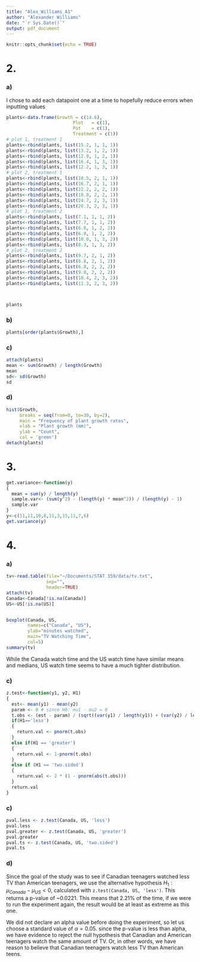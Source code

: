 ```yaml
---
title: "Alex_Williams_A1"
author: "Alexander Williams"
date: "`r Sys.Date()`"
output: pdf_document
---
```


```r
knitr::opts_chunk$set(echo = TRUE)
```

# 2.
### a)
I chose to add each datapoint one at a time to hopefully reduce errors when 
inputting values
```r

plants<-data.frame(Growth = c(14.6),
                         Plot   = c(1),
                         Pot    = c(1),
                         Treatment = c(1))
# plot 1, treatment 1
plants<-rbind(plants, list(15.2, 1, 1, 1))
plants<-rbind(plants, list(13.2, 1, 2, 1))
plants<-rbind(plants, list(12.9, 1, 2, 1))
plants<-rbind(plants, list(16.4, 1, 3, 1))
plants<-rbind(plants, list(12.2, 1, 3, 1))
# plot 2, treatment 1
plants<-rbind(plants, list(18.5, 2, 1, 1))
plants<-rbind(plants, list(16.7, 2, 1, 1))
plants<-rbind(plants, list(22.2, 2, 2, 1))
plants<-rbind(plants, list(18.8, 2, 2, 1))
plants<-rbind(plants, list(24.7, 2, 3, 1))
plants<-rbind(plants, list(20.3, 2, 3, 1))
# plot 1, treatment 2
plants<-rbind(plants, list(7.1, 1, 1, 2))
plants<-rbind(plants, list(7.7, 1, 1, 2))
plants<-rbind(plants, list(6.8, 1, 2, 2))
plants<-rbind(plants, list(6.0, 1, 2, 2))
plants<-rbind(plants, list(10.0, 1, 3, 2))
plants<-rbind(plants, list(8.3, 1, 3, 2))
# plot 2, treatment 2
plants<-rbind(plants, list(9.7, 2, 1, 2))
plants<-rbind(plants, list(8.8, 2, 1, 2))
plants<-rbind(plants, list(6.8, 2, 2, 2))
plants<-rbind(plants, list(9.0, 2, 2, 2))
plants<-rbind(plants, list(10.4, 2, 3, 2))
plants<-rbind(plants, list(11.3, 2, 3, 2))



plants
```
### b)
```r
plants[order(plants$Growth),]
```
### c)
```r
attach(plants)
mean <- sum(Growth) / length(Growth)
mean
sd<- sd(Growth)
sd
```
### d)
```r
hist(Growth, 
     breaks = seq(from=0, to=30, by=2),
     main = "Frequency of plant growth rates",
     xlab = "Plant growth (mm)",
     ylab = "Count",
     col = 'green')
detach(plants)
```

# 3.
```r
get.variance<-function(y)
{
  mean = sum(y) / length(y)
  sample.var<- (sum(y^2) - (length(y) * mean^2)) / (length(y) - 1)
  sample.var
}
y<-c(11,11,10,8,11,3,15,11,7,6)
get.variance(y)
```

# 4.
### a)
```r
tv<-read.table(file="~/Documents/STAT 359/data/tv.txt",
               sep="",
               header=TRUE)
attach(tv)
Canada<-Canada[!is.na(Canada)]
US<-US[!is.na(US)]


boxplot(Canada, US,
        names=c("Canada", "US"),
        ylab="minutes watched",
        main="TV Watching Time",
        col=5)
summary(tv)
```
While the Canada watch time and the US watch time have similar means and medians, US watch time seems to have a much tighter distribution. 

### c)
```r
z.test<-function(y1, y2, H1)
{
  est<- mean(y1) - mean(y2)
  param <- 0 # since H0: mu1 - mu2 = 0
  t.obs <- (est - param) / (sqrt((var(y1) / length(y1)) + (var(y2) / length(y2))))
  if(H1=='less')
  {
    return.val <- pnorm(t.obs)    
  }
  else if(H1 == 'greater')
  {
    return.val <- 1-pnorm(t.obs)    
  }
  else if (H1 == 'two.sided')
  {
    return.val <- 2 * (1 - pnorm(abs(t.obs)))
  }
  return.val
}
```

### c)
```r
pval.less <- z.test(Canada, US, 'less')
pval.less
pval.greater <- z.test(Canada, US, 'greater')
pval.greater
pval.ts <- z.test(Canada, US, 'two.sided')
pval.ts
```

### d)
Since the goal of the study was to see if Canadian teenagers watched less TV than American teenagers, we use the alternative hypothesis $H_1:\mu_{Canada}-\mu_{US}<0$, calculated with `z.test(Canada, US, 'less')`. This returns a p-value of ~0.0221. This means that 2.21% of the time, if we were to run the experiment again, the result would be at least as extreme as this one.

We did not declare an alpha value before doing the experiment, so let us choose a standard value of $\alpha=0.05$. since the p-value is less than alpha, we have evidence to reject the null hypothesis that Canadian and American teenagers watch the same amount of TV. Or, in other words, we have reason to believe that Canadian teenagers watch less TV than American teens.